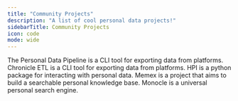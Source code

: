 ```yaml
---
title: "Community Projects"
description: "A list of cool personal data projects!"
sidebarTitle: Community Projects
icon: code
mode: wide
---
```


<CardGroup cols={2}>
  <Card title="Personal Data Pipeline" icon="github" href="https://github.com/PersonalDataPipeline/pdpl-cli" horizontal>
    The Personal Data Pipeline is a CLI tool for exporting data from platforms.
  </Card>
  <Card title="Chronicle ETL" icon="github" href="https://github.com/chronicle-app/chronicle-etl" horizontal>
    Chronicle ETL is a CLI tool for exporting data from platforms.
  </Card>
  <Card title="HPI" icon="github" href="https://github.com/karlicoss/HPI" horizontal>
    HPI is a python package for interacting with personal data.
  </Card>
  <Card title="Memex" icon="link" href="https://hyfen.net/memex" horizontal>
    Memex is a project that aims to build a searchable personal knowledge base.
  </Card>
  <Card title="Monocle" icon="github" href="https://github.com/thesephist/monocle" horizontal>
    Monocle is a universal personal search engine.
  </Card>
</CardGroup>
